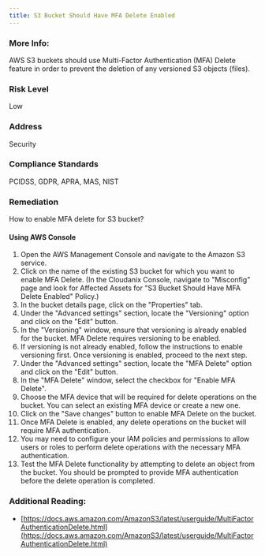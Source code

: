 ```yaml
---
title: S3 Bucket Should Have MFA Delete Enabled
---
```


### More Info:

AWS S3 buckets should use Multi-Factor Authentication (MFA) Delete feature in order to prevent the deletion of any versioned S3 objects (files).

### Risk Level

Low

### Address

Security

### Compliance Standards

PCIDSS, GDPR, APRA, MAS, NIST

### Remediation

How to enable MFA delete for S3 bucket?

#### Using AWS Console

1. Open the AWS Management Console and navigate to the Amazon S3 service.
2. Click on the name of the existing S3 bucket for which you want to enable MFA Delete.
    (In the Cloudanix Console, navigate to "Misconfig" page and look for Affected Assets for "S3 Bucket Should Have MFA Delete Enabled" Policy.)
3. In the bucket details page, click on the "Properties" tab.
4. Under the "Advanced settings" section, locate the "Versioning" option and click on the "Edit" button.
5. In the "Versioning" window, ensure that versioning is already enabled for the bucket. MFA Delete requires versioning to be enabled.
6. If versioning is not already enabled, follow the instructions to enable versioning first. Once versioning is enabled, proceed to the next step.
7. Under the "Advanced settings" section, locate the "MFA Delete" option and click on the "Edit" button.
8. In the "MFA Delete" window, select the checkbox for "Enable MFA Delete".
9. Choose the MFA device that will be required for delete operations on the bucket. You can select an existing MFA device or create a new one.
10. Click on the "Save changes" button to enable MFA Delete on the bucket.
11. Once MFA Delete is enabled, any delete operations on the bucket will require MFA authentication.
12. You may need to configure your IAM policies and permissions to allow users or roles to perform delete operations with the necessary MFA authentication.
13. Test the MFA Delete functionality by attempting to delete an object from the bucket. You should be prompted to provide MFA authentication before the delete operation is completed.

### Additional Reading:

- [https://docs.aws.amazon.com/AmazonS3/latest/userguide/MultiFactorAuthenticationDelete.html](https://docs.aws.amazon.com/AmazonS3/latest/userguide/MultiFactorAuthenticationDelete.html)
